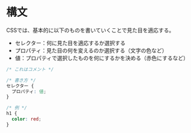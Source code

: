 # 構文

CSSでは、基本的に以下のものを書いていくことで見た目を適応する。

- セレクター：何に見た目を適応するか選択する
- プロパティ：見た目の何を変えるのか選択する（文字の色など）
- 値：プロパティで選択したものを何にするかを決める（赤色にするなど）

```css
/* これはコメント */

/* 書き方 */
セレクター {
  プロパティ: 値;
}

/* 例 */
h1 {
  color: red;
}
```